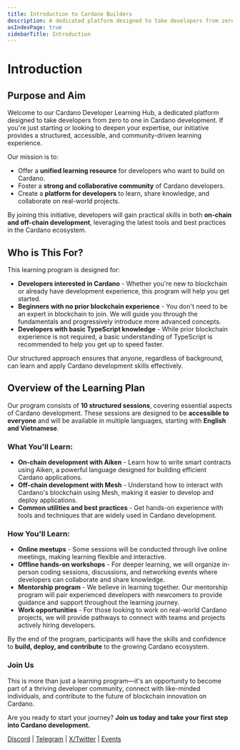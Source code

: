 ```yaml
---
title: Introduction to Cardano Builders
description: A dedicated platform designed to take developers from zero to one in Cardano development
asIndexPage: true
sidebarTitle: Introduction
---
```


# Introduction

## Purpose and Aim

Welcome to our Cardano Developer Learning Hub, a dedicated platform designed to take developers from zero to one in Cardano development. If you're just starting or looking to deepen your expertise, our initiative provides a structured, accessible, and community-driven learning experience.

Our mission is to:

- Offer a **unified learning resource** for developers who want to build on Cardano.
- Foster a **strong and collaborative community** of Cardano developers.
- Create a **platform for developers** to learn, share knowledge, and collaborate on real-world projects.

By joining this initiative, developers will gain practical skills in both **on-chain and off-chain development**, leveraging the latest tools and best practices in the Cardano ecosystem.

## Who is This For?

This learning program is designed for:

- **Developers interested in Cardano** - Whether you're new to blockchain or already have development experience, this program will help you get started.
- **Beginners with no prior blockchain experience** - You don't need to be an expert in blockchain to join. We will guide you through the fundamentals and progressively introduce more advanced concepts.
- **Developers with basic TypeScript knowledge** - While prior blockchain experience is not required, a basic understanding of TypeScript is recommended to help you get up to speed faster.

Our structured approach ensures that anyone, regardless of background, can learn and apply Cardano development skills effectively.

## Overview of the Learning Plan

Our program consists of **10 structured sessions**, covering essential aspects of Cardano development. These sessions are designed to be **accessible to everyone** and will be available in multiple languages, starting with **English and Vietnamese**.

### What You'll Learn:

- **On-chain development with Aiken** - Learn how to write smart contracts using Aiken, a powerful language designed for building efficient Cardano applications.
- **Off-chain development with Mesh** - Understand how to interact with Cardano's blockchain using Mesh, making it easier to develop and deploy applications.
- **Common utilities and best practices** - Get hands-on experience with tools and techniques that are widely used in Cardano development.

### How You'll Learn:

- **Online meetups** - Some sessions will be conducted through live online meetings, making learning flexible and interactive.
- **Offline hands-on workshops** - For deeper learning, we will organize in-person coding sessions, discussions, and networking events where developers can collaborate and share knowledge.
- **Mentorship program** - We believe in learning together. Our mentorship program will pair experienced developers with newcomers to provide guidance and support throughout the learning journey.
- **Work opportunities** - For those looking to work on real-world Cardano projects, we will provide pathways to connect with teams and projects actively hiring developers.

By the end of the program, participants will have the skills and confidence to **build, deploy, and contribute** to the growing Cardano ecosystem.

### Join Us

This is more than just a learning program—it's an opportunity to become part of a thriving developer community, connect with like-minded individuals, and contribute to the future of blockchain innovation on Cardano.

Are you ready to start your journey? **Join us today and take your first step into Cardano development.**

[Discord](https://discord.gg/zeB3GuM3t5) | [Telegram](https://t.me/+yLULrWnXDVhjMDJi) | [X/Twitter](https://x.com/BuilderAsia) | [Events](https://cardanobuilders.github.io/en/schedule) 
